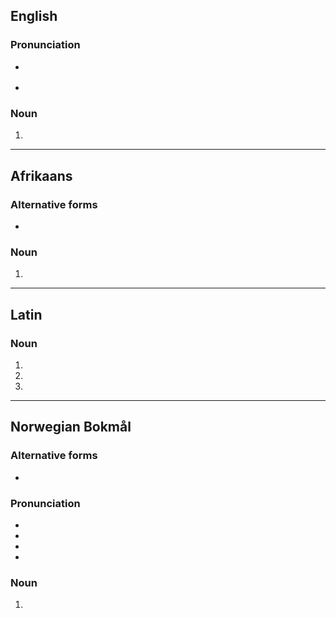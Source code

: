 ==English==

===Pronunciation===
* {{a|US}} {{IPA|en|/æb.ˈdɑm.ə.nə/}}
* {{audio|en|en-ca-abdomina.ogg|Audio (CA)}}

===Noun===
{{head|en|noun form}}

# {{en-ipl|abdomen|ending=ina}}

----

==Afrikaans==

===Alternative forms===
* {{l|af|abdomens}}

===Noun===
{{head|af|noun form}}

# {{plural of|af|abdomen}}

----

==Latin==

===Noun===
{{la-noun-form|abdōmina|g=n}}

# {{inflection of|la|abdōmen||nom|p}}
# {{inflection of|la|abdōmen||acc|p}}
# {{inflection of|la|abdōmen||voc|p}}

----

==Norwegian Bokmål==

===Alternative forms===
* {{l|nb|abdomen}}

===Pronunciation===
* {{IPA|nb|/abˈduːmɪna/}}
* {{audio|nb|NB - Pronunciation of Norwegian Bokmål «abdomina».ogg|Audio}}
* {{rhymes|nb|ɪna}}
* {{hyphenation|nb|ab|do|mi|na}}

===Noun===
{{head|nb|noun form|g=n}}

# {{inflection of|nb|abdomen||indefinite|p}}